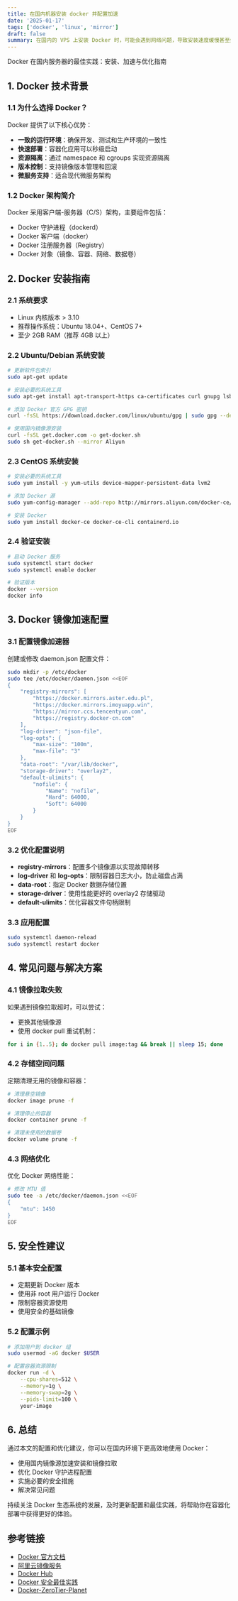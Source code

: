 ```yaml
---
title: 在国内机器安装 docker 并配置加速
date: '2025-01-17'
tags: ['docker', 'linux', 'mirror']
draft: false
summary: 在国内的 VPS 上安装 Docker 时，可能会遇到网络问题，导致安装速度缓慢甚至失败。为了解决这个问题，我们可以使用国内的镜像源。此外，安装完成后，还可以配置 Docker 镜像加速器，以提升拉取镜像的速度。本文将详细介绍如何在国内 VPS 上安装 Docker 并配置加速器
---
```


Docker 在国内服务器的最佳实践：安装、加速与优化指南

## 1. Docker 技术背景

### 1.1 为什么选择 Docker？

Docker 提供了以下核心优势：

- **一致的运行环境**：确保开发、测试和生产环境的一致性
- **快速部署**：容器化应用可以秒级启动
- **资源隔离**：通过 namespace 和 cgroups 实现资源隔离
- **版本控制**：支持镜像版本管理和回滚
- **微服务支持**：适合现代微服务架构

### 1.2 Docker 架构简介

Docker 采用客户端-服务器（C/S）架构，主要组件包括：

- Docker 守护进程（dockerd）
- Docker 客户端（docker）
- Docker 注册服务器（Registry）
- Docker 对象（镜像、容器、网络、数据卷）

## 2. Docker 安装指南

### 2.1 系统要求

- Linux 内核版本 > 3.10
- 推荐操作系统：Ubuntu 18.04+、CentOS 7+
- 至少 2GB RAM（推荐 4GB 以上）

### 2.2 Ubuntu/Debian 系统安装

```bash
# 更新软件包索引
sudo apt-get update

# 安装必要的系统工具
sudo apt-get install apt-transport-https ca-certificates curl gnupg lsb-release

# 添加 Docker 官方 GPG 密钥
curl -fsSL https://download.docker.com/linux/ubuntu/gpg | sudo gpg --dearmor -o /usr/share/keyrings/docker-archive-keyring.gpg

# 使用国内镜像源安装
curl -fsSL get.docker.com -o get-docker.sh
sudo sh get-docker.sh --mirror Aliyun
```

### 2.3 CentOS 系统安装

```bash
# 安装必要的系统工具
sudo yum install -y yum-utils device-mapper-persistent-data lvm2

# 添加 Docker 源
sudo yum-config-manager --add-repo http://mirrors.aliyun.com/docker-ce/linux/centos/docker-ce.repo

# 安装 Docker
sudo yum install docker-ce docker-ce-cli containerd.io
```

### 2.4 验证安装

```bash
# 启动 Docker 服务
sudo systemctl start docker
sudo systemctl enable docker

# 验证版本
docker --version
docker info
```

## 3. Docker 镜像加速配置

### 3.1 配置镜像加速器

创建或修改 daemon.json 配置文件：

```bash
sudo mkdir -p /etc/docker
sudo tee /etc/docker/daemon.json <<EOF
{
    "registry-mirrors": [
        "https://docker.mirrors.aster.edu.pl",
        "https://docker.mirrors.imoyuapp.win",
        "https://mirror.ccs.tencentyun.com",
        "https://registry.docker-cn.com"
    ],
    "log-driver": "json-file",
    "log-opts": {
        "max-size": "100m",
        "max-file": "3"
    },
    "data-root": "/var/lib/docker",
    "storage-driver": "overlay2",
    "default-ulimits": {
        "nofile": {
            "Name": "nofile",
            "Hard": 64000,
            "Soft": 64000
        }
    }
}
EOF
```

### 3.2 优化配置说明

- **registry-mirrors**：配置多个镜像源以实现故障转移
- **log-driver** 和 **log-opts**：限制容器日志大小，防止磁盘占满
- **data-root**：指定 Docker 数据存储位置
- **storage-driver**：使用性能更好的 overlay2 存储驱动
- **default-ulimits**：优化容器文件句柄限制

### 3.3 应用配置

```bash
sudo systemctl daemon-reload
sudo systemctl restart docker
```

## 4. 常见问题与解决方案

### 4.1 镜像拉取失败

如果遇到镜像拉取超时，可以尝试：

- 更换其他镜像源
- 使用 docker pull 重试机制：

```bash
for i in {1..5}; do docker pull image:tag && break || sleep 15; done
```

### 4.2 存储空间问题

定期清理无用的镜像和容器：

```bash
# 清理悬空镜像
docker image prune -f

# 清理停止的容器
docker container prune -f

# 清理未使用的数据卷
docker volume prune -f
```

### 4.3 网络优化

优化 Docker 网络性能：

```bash
# 修改 MTU 值
sudo tee -a /etc/docker/daemon.json <<EOF
{
    "mtu": 1450
}
EOF
```

## 5. 安全性建议

### 5.1 基本安全配置

- 定期更新 Docker 版本
- 使用非 root 用户运行 Docker
- 限制容器资源使用
- 使用安全的基础镜像

### 5.2 配置示例

```bash
# 添加用户到 docker 组
sudo usermod -aG docker $USER

# 配置容器资源限制
docker run -d \
    --cpu-shares=512 \
    --memory=1g \
    --memory-swap=2g \
    --pids-limit=100 \
    your-image
```

## 6. 总结

通过本文的配置和优化建议，你可以在国内环境下更高效地使用 Docker：

- 使用国内镜像源加速安装和镜像拉取
- 优化 Docker 守护进程配置
- 实施必要的安全措施
- 解决常见问题

持续关注 Docker 生态系统的发展，及时更新配置和最佳实践，将帮助你在容器化部署中获得更好的体验。

## 参考链接

- [Docker 官方文档](https://docs.docker.com/)
- [阿里云镜像服务](https://cr.console.aliyun.com/)
- [Docker Hub](https://hub.docker.com/)
- [Docker 安全最佳实践](https://docs.docker.com/engine/security/security/)
- [Docker-ZeroTier-Planet](https://github.com/xubiaolin/docker-zerotier-planet)
